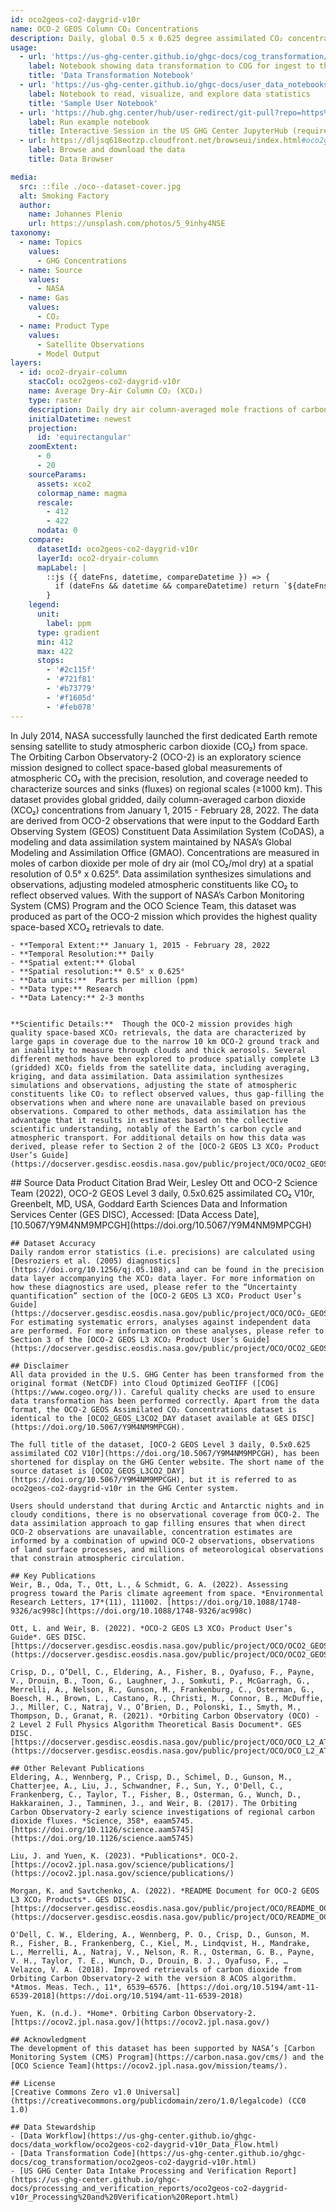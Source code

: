 ```yaml
---
id: oco2geos-co2-daygrid-v10r
name: OCO-2 GEOS Column CO₂ Concentrations
description: Daily, global 0.5 x 0.625 degree assimilated CO₂ concentrations derived from OCO-2 satellite data, version 10r
usage:
  - url: 'https://us-ghg-center.github.io/ghgc-docs/cog_transformation/oco2geos-co2-daygrid-v10r.html'
    label: Notebook showing data transformation to COG for ingest to the US GHG Center
    title: 'Data Transformation Notebook'
  - url: 'https://us-ghg-center.github.io/ghgc-docs/user_data_notebooks/oco2geos-co2-daygrid-v10r_User_Notebook.html'
    label: Notebook to read, visualize, and explore data statistics
    title: 'Sample User Notebook'
  - url: 'https://hub.ghg.center/hub/user-redirect/git-pull?repo=https%3A%2F%2Fgithub.com%2FUS-GHG-Center%2Fghgc-docs&urlpath=tree%2Fghgc-docs%2Fuser_data_notebooks%2Foco2geos-co2-daygrid-v10r_User_Notebook.ipynb&branch=main'
    label: Run example notebook
    title: Interactive Session in the US GHG Center JupyterHub (requires account)
  - url: https://dljsq618eotzp.cloudfront.net/browseui/index.html#oco2geos-co2-daygrid-v10r/
    label: Browse and download the data
    title: Data Browser

media:
  src: ::file ./oco--dataset-cover.jpg
  alt: Smoking Factory
  author:
    name: Johannes Plenio
    url: https://unsplash.com/photos/5_9inhy4NSE
taxonomy:
  - name: Topics
    values:
      - GHG Concentrations
  - name: Source
    values:
      - NASA
  - name: Gas
    values:
      - CO₂
  - name: Product Type
    values:
      - Satellite Observations
      - Model Output
layers:
  - id: oco2-dryair-column
    stacCol: oco2geos-co2-daygrid-v10r
    name: Average Dry-Air Column CO₂ (XCO₂)
    type: raster
    description: Daily dry air column-averaged mole fractions of carbon dioxide created from data assimilations of OCO-2 satellite retrievals.
    initialDatetime: newest
    projection:
      id: 'equirectangular'
    zoomExtent:
      - 0
      - 20
    sourceParams:
      assets: xco2
      colormap_name: magma
      rescale:
        - 412
        - 422
      nodata: 0
    compare:
      datasetId: oco2geos-co2-daygrid-v10r
      layerId: oco2-dryair-column
      mapLabel: |
        ::js ({ dateFns, datetime, compareDatetime }) => {
          if (dateFns && datetime && compareDatetime) return `${dateFns.format(datetime, 'LLL yyyy')} VS ${dateFns.format(compareDatetime, 'LLL yyyy')}`;
        }
    legend:
      unit:
        label: ppm
      type: gradient
      min: 412
      max: 422
      stops:
        - '#2c115f'
        - '#721f81'
        - '#b73779'
        - '#f1605d'
        - '#feb078'
---
```


<Block type='wide'>
  <Prose>
    In July 2014, NASA successfully launched the first dedicated Earth remote sensing satellite to study atmospheric carbon dioxide (CO₂)  from space. The Orbiting Carbon Observatory-2 (OCO-2) is an exploratory science mission designed to collect space-based global measurements of atmospheric CO₂ with the precision, resolution, and coverage needed to characterize sources and sinks (fluxes) on regional scales (≥1000 km). This dataset provides global gridded, daily column-averaged carbon dioxide (XCO₂) concentrations from January 1, 2015 - February 28, 2022.  The data are  derived from OCO-2 observations that were input to the Goddard Earth Observing System (GEOS) Constituent Data Assimilation System (CoDAS), a modeling and data assimilation system maintained by NASA’s Global Modeling and Assimilation Office (GMAO). Concentrations are measured in moles of carbon dioxide per mole of dry air (mol CO₂/mol dry) at a spatial resolution of 0.5° x 0.625°. Data assimilation synthesizes simulations and observations, adjusting modeled atmospheric constituents like CO₂ to reflect observed values. With the support of NASA’s Carbon Monitoring System (CMS) Program and the OCO Science Team, this dataset was produced as part of the OCO-2 mission which provides the highest quality space-based XCO₂ retrievals to date.     

    - **Temporal Extent:** January 1, 2015 - February 28, 2022      
    - **Temporal Resolution:** Daily
    - **Spatial extent:** Global    
    - **Spatial resolution:** 0.5° x 0.625°   
    - **Data units:**  Parts per million (ppm)       
    - **Data type:** Research
    - **Data Latency:** 2-3 months


    **Scientific Details:**  Though the OCO-2 mission provides high quality space-based XCO₂ retrievals, the data are characterized by large gaps in coverage due to the narrow 10 km OCO-2 ground track and an inability to measure through clouds and thick aerosols. Several different methods have been explored to produce spatially complete L3 (gridded) XCO₂ fields from the satellite data, including averaging, kriging, and data assimilation. Data assimilation synthesizes simulations and observations, adjusting the state of atmospheric constituents like CO₂ to reflect observed values, thus gap-filling the observations when and where none are unavailable based on previous observations. Compared to other methods, data assimilation has the advantage that it results in estimates based on the collective scientific understanding, notably of the Earth’s carbon cycle and atmospheric transport. For additional details on how this data was derived, please refer to Section 2 of the [OCO-2 GEOS L3 XCO₂ Product User’s Guide](https://docserver.gesdisc.eosdis.nasa.gov/public/project/OCO/OCO2_GEOS_L3_User_Guide.pdf).  
  </Prose>
</Block>
<Block>
  <Prose>
    ## Source Data Product Citation
    Brad Weir, Lesley Ott and OCO-2 Science Team (2022), OCO-2 GEOS Level 3 daily, 0.5x0.625 assimilated CO₂ V10r, Greenbelt, MD, USA, Goddard Earth Sciences Data and Information Services Center (GES DISC), Accessed: [Data Access Date], [10.5067/Y9M4NM9MPCGH](https://doi.org/10.5067/Y9M4NM9MPCGH)

    ## Dataset Accuracy
    Daily random error statistics (i.e. precisions) are calculated using [Desroziers et al. (2005) diagnostics](https://doi.org/10.1256/qj.05.108), and can be found in the precision data layer accompanying the XCO₂ data layer. For more information on how these diagnostics are used, please refer to the “Uncertainty quantification” section of the [OCO-2 GEOS L3 XCO₂ Product User’s Guide](https://docserver.gesdisc.eosdis.nasa.gov/public/project/OCO/OCO₂_GEOS_L3_User_Guide.pdf). For estimating systematic errors, analyses against independent data are performed. For more information on these analyses, please refer to Section 3 of the [OCO-2 GEOS L3 XCO₂ Product User’s Guide](https://docserver.gesdisc.eosdis.nasa.gov/public/project/OCO/OCO2_GEOS_L3_User_Guide.pdf).

    ## Disclaimer
    All data provided in the U.S. GHG Center has been transformed from the original format (NetCDF) into Cloud Optimized GeoTIFF ([COG](https://www.cogeo.org/)). Careful quality checks are used to ensure data transformation has been performed correctly. Apart from the data format, the OCO-2 GEOS Assimilated CO₂ Concentrations dataset is identical to the [OCO2_GEOS_L3CO2_DAY dataset available at GES DISC](https://doi.org/10.5067/Y9M4NM9MPCGH). 

    The full title of the dataset, [OCO-2 GEOS Level 3 daily, 0.5x0.625 assimilated CO2 V10r](https://doi.org/10.5067/Y9M4NM9MPCGH), has been shortened for display on the GHG Center website. The short name of the source dataset is [OCO2_GEOS_L3CO2_DAY](https://doi.org/10.5067/Y9M4NM9MPCGH), but it is referred to as oco2geos-co2-daygrid-v10r in the GHG Center system.  

    Users should understand that during Arctic and Antarctic nights and in cloudy conditions, there is no observational coverage from OCO-2. The data assimilation approach to gap filling ensures that when direct OCO-2 observations are unavailable, concentration estimates are informed by a combination of upwind OCO-2 observations, observations of land surface processes, and millions of meteorological observations that constrain atmospheric circulation.
    
    ## Key Publications
    Weir, B., Oda, T., Ott, L., & Schmidt, G. A. (2022). Assessing progress toward the Paris climate agreement from space. *Environmental Research Letters, 17*(11), 111002. [https://doi.org/10.1088/1748-9326/ac998c](https://doi.org/10.1088/1748-9326/ac998c)
    
    Ott, L. and Weir, B. (2022). *OCO-2 GEOS L3 XCO₂ Product User’s Guide*. GES DISC. [https://docserver.gesdisc.eosdis.nasa.gov/public/project/OCO/OCO2_GEOS_L3_User_Guide.pdf](https://docserver.gesdisc.eosdis.nasa.gov/public/project/OCO/OCO2_GEOS_L3_User_Guide.pdf)
    
    Crisp, D., O’Dell, C., Eldering, A., Fisher, B., Oyafuso, F., Payne, V., Drouin, B., Toon, G., Laughner, J., Somkuti, P., McGarragh, G., Merrelli, A., Nelson, R., Gunson, M., Frankenburg, C., Osterman, G., Boesch, H., Brown, L., Castano, R., Christi, M., Connor, B., McDuffie, J., Miller, C., Natraj, V., O’Brien, D., Polonski, I., Smyth, M., Thompson, D., Granat, R. (2021). *Orbiting Carbon Observatory (OCO) - 2 Level 2 Full Physics Algorithm Theoretical Basis Document*. GES DISC. [https://docserver.gesdisc.eosdis.nasa.gov/public/project/OCO/OCO_L2_ATBD.pdf](https://docserver.gesdisc.eosdis.nasa.gov/public/project/OCO/OCO_L2_ATBD.pdf)

    ## Other Relevant Publications
    Eldering, A., Wennberg, P., Crisp, D., Schimel, D., Gunson, M., Chatterjee, A., Liu, J., Schwandner, F., Sun, Y., O'Dell, C., Frankenberg, C., Taylor, T., Fisher, B., Osterman, G., Wunch, D., Hakkarainen, J., Tamminen, J., and Weir, B. (2017). The Orbiting Carbon Observatory-2 early science investigations of regional carbon dioxide fluxes. *Science, 358*, eaam5745. [https://doi.org/10.1126/science.aam5745](https://doi.org/10.1126/science.aam5745)
    
    Liu, J. and Yuen, K. (2023). *Publications*. OCO-2. [https://ocov2.jpl.nasa.gov/science/publications/](https://ocov2.jpl.nasa.gov/science/publications/)
    
    Morgan, K. and Savtchenko, A. (2022). *README Document for OCO-2 GEOS L3 XCO₂ Products*. GES DISC. [https://docserver.gesdisc.eosdis.nasa.gov/public/project/OCO/README_OCO2_GEOS.pdf](https://docserver.gesdisc.eosdis.nasa.gov/public/project/OCO/README_OCO2_GEOS.pdf)
    
    O'Dell, C. W., Eldering, A., Wennberg, P. O., Crisp, D., Gunson, M. R., Fisher, B., Frankenberg, C., Kiel, M., Lindqvist, H., Mandrake, L., Merrelli, A., Natraj, V., Nelson, R. R., Osterman, G. B., Payne, V. H., Taylor, T. E., Wunch, D., Drouin, B. J., Oyafuso, F., … Velazco, V. A. (2018). Improved retrievals of carbon dioxide from Orbiting Carbon Observatory-2 with the version 8 ACOS algorithm. *Atmos. Meas. Tech., 11*, 6539–6576. [https://doi.org/10.5194/amt-11-6539-2018](https://doi.org/10.5194/amt-11-6539-2018) 
    
    Yuen, K. (n.d.). *Home*. Orbiting Carbon Observatory-2. [https://ocov2.jpl.nasa.gov/](https://ocov2.jpl.nasa.gov/)    
    
    ## Acknowledgment
    The development of this dataset has been supported by NASA’s [Carbon Monitoring System (CMS) Program](https://carbon.nasa.gov/cms/) and the [OCO Science Team](https://ocov2.jpl.nasa.gov/mission/teams/).    
    
    ## License
    [Creative Commons Zero v1.0 Universal](https://creativecommons.org/publicdomain/zero/1.0/legalcode) (CC0 1.0)   

    ## Data Stewardship
    - [Data Workflow](https://us-ghg-center.github.io/ghgc-docs/data_workflow/oco2geos-co2-daygrid-v10r_Data_Flow.html)
    - [Data Transformation Code](https://us-ghg-center.github.io/ghgc-docs/cog_transformation/oco2geos-co2-daygrid-v10r.html)
    - [US GHG Center Data Intake Processing and Verification Report](https://us-ghg-center.github.io/ghgc-docs/processing_and_verification_reports/oco2geos-co2-daygrid-v10r_Processing%20and%20Verification%20Report.html)

  </Prose>
</Block>
